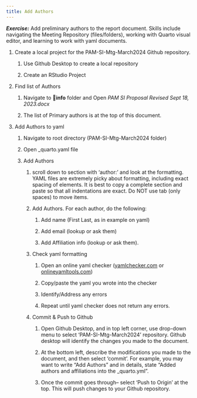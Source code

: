 ```yaml
---
title: Add Authors
---
```


***Exercise:*** Add preliminary authors to the report document. Skills include navigating the Meeting Repository (files/folders), working with Quarto visual editor, and learning to work with yaml documents.

1.  Create a local project for the PAM-SI-Mtg-March2024 Github repository.

    1.  Use Github Desktop to create a local repository

    2.  Create an RStudio Project

2.  Find list of Authors

    1.  Navigate to 📁**info** folder and Open *PAM SI Proposal Revised Sept 18, 2023.docx*

    2.  The list of Primary authors is at the top of this document.

3.  Add Authors to yaml

    1.  Navigate to root directory (PAM-SI-Mtg-March2024 folder)

    2.  Open \_quarto.yaml file

    3.  Add Authors

        1.  scroll down to section with 'author:' and look at the formatting. YAML files are extremely picky about formatting, including exact spacing of elements. It is best to copy a complete section and paste so that all indentations are exact. Do NOT use tab (only spaces) to move items.

        2.  Add Authors. For each author, do the following:

            1.  Add name (First Last, as in example on yaml)

            2.  Add email (lookup or ask them)

            3.  Add Affiliation info (lookup or ask them).

        3.  Check yaml formatting

            1.  Open an online yaml checker ([yamlchecker.com](https://yamlchecker.com/) or [onlineyamltools.com](https://onlineyamltools.com/validate-yaml))

            2.  Copy/paste the yaml you wrote into the checker

            3.  Identify/Address any errors

            4.  Repeat until yaml checker does not return any errors.

        4.  Commit & Push to Github

            1.  Open Github Desktop, and in top left corner, use drop-down menu to select 'PAM-SI-Mtg-March2024' repository. Github desktop will identify the changes you made to the document.

            2.  At the bottom left, describe the modifications you made to the document, and then select 'commit'. For example, you may want to write "Add Authors" and in details, state "Added authors and affiliations into the \_quarto.yml".

            3.  Once the commit goes through-- select 'Push to Origin' at the top. This will push changes to your Github repository.
